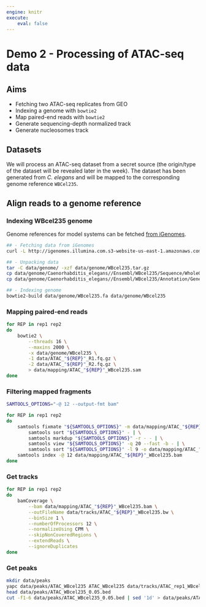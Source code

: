 ```yaml
---
engine: knitr
execute:
    eval: false
---
```


# Demo 2 - Processing of ATAC-seq data

::: {.callout-note icon='true'}
## Aims

- Fetching two ATAC-seq replicates from GEO 
- Indexing a genome with `bowtie2`
- Map paired-end reads with `bowtie2`
- Generate sequencing-depth normalized track
- Generate nucleosomes track
:::

::: {.callout-tip icon='true'}
## Datasets

We will process an ATAC-seq dataset from a secret source (the origin/type of the dataset will be revealed later in the week). 
The dataset has been generated from *C. elegans* and will be mapped to the corresponding genome reference `WBCel235`.
:::

## Align reads to a genome reference 

### Indexing WBcel235 genome 

Genome references for model systems can be fetched [from iGenomes](https://emea.support.illumina.com/sequencing/sequencing_software/igenome.html).

```bash
## - Fetching data from iGenomes
curl -L http://igenomes.illumina.com.s3-website-us-east-1.amazonaws.com/Caenorhabditis_elegans/Ensembl/WBcel235/Caenorhabditis_elegans_Ensembl_WBcel235.tar.gz -o data/genome/WBcel235.tar.gz

## - Unpacking data 
tar -C data/genome/ -xzf data/genome/WBcel235.tar.gz
cp data/genome/Caenorhabditis_elegans//Ensembl/WBcel235/Sequence/WholeGenomeFasta/genome.fa data/genome/WBcel235.fa
cp data/genome/Caenorhabditis_elegans//Ensembl/WBcel235/Annotation/Genes/genes.gtf data/genome/WBcel235.gtf

## - Indexing genome
bowtie2-build data/genome/WBcel235.fa data/genome/WBcel235
```

### Mapping paired-end reads

```bash
for REP in rep1 rep2
do
    bowtie2 \
        --threads 16 \
        --maxins 2000 \
        -x data/genome/WBcel235 \
        -1 data/ATAC_"${REP}"_R1.fq.gz \
        -2 data/ATAC_"${REP}"_R2.fq.gz \
        > data/mapping/ATAC_"${REP}"_WBcel235.sam
done
```

### Filtering mapped fragments

```bash
SAMTOOLS_OPTIONS="-@ 12 --output-fmt bam"

for REP in rep1 rep2
do
    samtools fixmate "${SAMTOOLS_OPTIONS}" -m data/mapping/ATAC_"${REP}"_WBcel235.sam - | \
        samtools sort "${SAMTOOLS_OPTIONS}" - | \
        samtools markdup "${SAMTOOLS_OPTIONS}" -r - - | \
        samtools view "${SAMTOOLS_OPTIONS}" -q 20 --fast -b - | \
        samtools sort "${SAMTOOLS_OPTIONS}" -l 9 -o data/mapping/ATAC_"${REP}"_WBcel235.bam
    samtools index -@ 12 data/mapping/ATAC_"${REP}"_WBcel235.bam
done
```

### Get tracks

```bash
for REP in rep1 rep2
do
    bamCoverage \
        --bam data/mapping/ATAC_"${REP}"_WBcel235.bam \
        --outFileName data/tracks/ATAC_"${REP}"_WBcel235.bw \
        --binSize 1 \
        --numberOfProcessors 12 \
        --normalizeUsing CPM \
        --skipNonCoveredRegions \
        --extendReads \
        --ignoreDuplicates
done
```

### Get peaks

```bash
mkdir data/peaks
yapc data/peaks/ATAC_WBcel235 ATAC_WBcel235 data/tracks/ATAC_rep1_WBcel235.bw data/tracks/ATAC_rep2_WBcel235.bw
head data/peaks/ATAC_WBcel235_0.05.bed
cut -f1-6 data/peaks/ATAC_WBcel235_0.05.bed | sed '1d' > data/peaks/ATAC_WBcel235.bed
```
